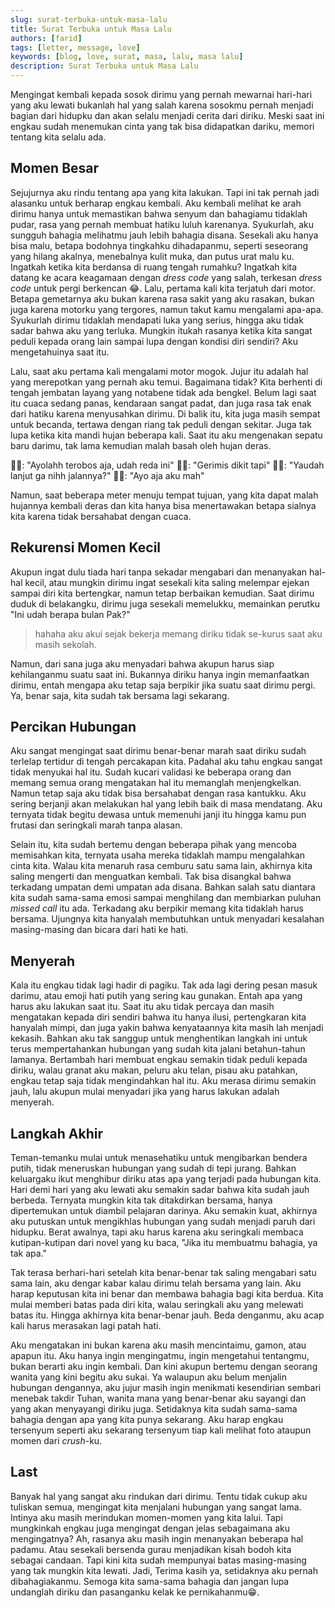```yaml
---
slug: surat-terbuka-untuk-masa-lalu
title: Surat Terbuka untuk Masa Lalu
authors: [farid]
tags: [letter, message, love]
keywords: [blog, love, surat, masa, lalu, masa lalu]
description: Surat Terbuka untuk Masa Lalu
---
```


Mengingat kembali kepada sosok dirimu yang pernah mewarnai hari-hari yang aku lewati bukanlah hal yang salah karena sosokmu pernah
menjadi bagian dari hidupku dan akan selalu menjadi cerita dari diriku. Meski saat ini engkau sudah menemukan cinta yang tak bisa
didapatkan dariku, memori tentang kita selalu ada.

<!--truncate-->

## Momen Besar

Sejujurnya aku rindu tentang apa yang kita lakukan. Tapi ini tak pernah jadi alasanku untuk berharap engkau kembali. Aku kembali melihat
ke arah dirimu hanya untuk memastikan bahwa senyum dan bahagiamu tidaklah pudar, rasa yang pernah membuat hatiku luluh karenanya. Syukurlah,
aku sungguh bahagia melihatmu jauh lebih bahagia disana. Sesekali aku hanya bisa malu, betapa bodohnya tingkahku dihadapanmu, seperti
seseorang yang hilang akalnya, menebalnya kulit muka, dan putus urat malu ku. Ingatkah ketika kita berdansa di ruang tengah rumahku? Ingatkah
kita datang ke acara keagamaan dengan _dress code_ yang salah, terkesan _dress code_ untuk pergi berkencan 😂. Lalu, pertama kali kita
terjatuh dari motor. Betapa gemetarnya aku bukan karena rasa sakit yang aku rasakan, bukan juga karena motorku yang tergores, namun takut
kamu mengalami apa-apa. Syukurlah dirimu tidaklah mendapati luka yang serius, hingga aku tidak sadar bahwa aku yang terluka. Mungkin
itukah rasanya ketika kita sangat peduli kepada orang lain sampai lupa dengan kondisi diri sendiri? Aku mengetahuinya saat itu.

Lalu, saat aku pertama kali mengalami motor mogok. Jujur itu adalah hal yang merepotkan yang pernah aku temui. Bagaimana tidak? Kita berhenti
di tengah jembatan layang yang notabene tidak ada bengkel. Belum lagi saat itu cuaca sedang panas, kendaraan sangat padat, dan juga rasa
tak enak dari hatiku karena menyusahkan dirimu. Di balik itu, kita juga masih sempat untuk becanda, tertawa dengan riang tak peduli dengan
sekitar. Juga tak lupa ketika kita mandi hujan beberapa kali. Saat itu aku mengenakan sepatu baru darimu, tak lama kemudian malah basah oleh
hujan deras.

🧑🏻: "Ayolahh terobos aja, udah reda ini"
👧🏻: "Gerimis dikit tapi"
🧑🏻: "Yaudah lanjut ga nihh jalannya?"
👧🏻: "Ayo aja aku mah"

Namun, saat beberapa meter menuju tempat tujuan, yang kita dapat malah hujannya kembali deras dan kita hanya bisa menertawakan betapa
sialnya kita karena tidak bersahabat dengan cuaca.

## Rekurensi Momen Kecil

Akupun ingat dulu tiada hari tanpa sekadar mengabari dan menanyakan hal-hal kecil, atau mungkin dirimu ingat sesekali kita saling melempar
ejekan sampai diri kita bertengkar, namun tetap berbaikan kemudian. Saat dirimu duduk di belakangku, dirimu juga sesekali memelukku,
memainkan perutku "Ini udah berapa bulan Pak?"

> hahaha aku akui sejak bekerja memang diriku tidak se-kurus saat aku masih sekolah.

Namun, dari sana juga aku menyadari bahwa akupun harus siap kehilanganmu suatu saat ini. Bukannya diriku hanya ingin memanfaatkan dirimu,
entah mengapa aku tetap saja berpikir jika suatu saat dirimu pergi. Ya, benar saja, kita sudah tak bersama lagi sekarang.

## Percikan Hubungan

Aku sangat mengingat saat dirimu benar-benar marah saat diriku sudah terlelap tertidur di tengah percakapan kita. Padahal aku tahu engkau
sangat tidak menyukai hal itu. Sudah kucari validasi ke beberapa orang dan memang semua orang mengatakan hal itu memanglah menjengkelkan.
Namun tetap saja aku tidak bisa bersahabat dengan rasa kantukku. Aku sering berjanji akan melakukan hal yang lebih baik di masa mendatang.
Aku ternyata tidak begitu dewasa untuk memenuhi janji itu hingga kamu pun frutasi dan seringkali marah tanpa alasan.

Selain itu, kita sudah bertemu dengan beberapa pihak yang mencoba memisahkan kita, ternyata usaha mereka tidaklah mampu mengalahkan
cinta kita. Walau kita menaruh rasa cemburu satu sama lain, akhirnya kita saling mengerti dan menguatkan kembali. Tak bisa disangkal bahwa
terkadang umpatan demi umpatan ada disana. Bahkan salah satu diantara kita sudah sama-sama emosi sampai menghilang dan membiarkan puluhan
_missed call_ itu ada. Terkadang aku berpikir memang kita tidaklah harus bersama. Ujungnya kita hanyalah membutuhkan untuk menyadari
kesalahan masing-masing dan bicara dari hati ke hati.

## Menyerah

Kala itu engkau tidak lagi hadir di pagiku. Tak ada lagi dering pesan masuk darimu, atau emoji hati putih yang sering kau gunakan. Entah
apa yang harus aku lakukan saat itu. Saat itu aku tidak percaya dan masih mengatakan kepada diri sendiri bahwa itu hanya ilusi, pertengkaran
kita hanyalah mimpi, dan juga yakin bahwa kenyataannya kita masih lah menjadi kekasih. Bahkan aku tak sanggup untuk menghentikan langkah ini untuk
terus mempertahankan hubungan yang sudah kita jalani betahun-tahun lamanya. Bertambah hari membuat engkau semakin tidak peduli kepada diriku,
walau granat aku makan, peluru aku telan, pisau aku patahkan, engkau tetap saja tidak mengindahkan hal itu. Aku merasa dirimu semakin jauh,
lalu akupun mulai menyadari jika yang harus lakukan adalah menyerah.

## Langkah Akhir

Teman-temanku mulai untuk menasehatiku untuk mengibarkan bendera putih, tidak meneruskan hubungan yang sudah di tepi jurang. Bahkan
keluargaku ikut menghibur diriku atas apa yang terjadi pada hubungan kita. Hari demi hari yang aku lewati aku semakin sadar bahwa kita
sudah jauh berbeda. Ternyata mungkin kita tak ditakdirkan bersama, hanya dipertemukan untuk diambil pelajaran darinya. Aku semakin kuat,
akhirnya aku putuskan untuk mengikhlas hubungan yang sudah menjadi paruh dari hidupku. Berat awalnya, tapi aku harus karena aku seringkali
membaca kutipan-kutipan dari novel yang ku baca, "Jika itu membuatmu bahagia, ya tak apa."

Tak terasa berhari-hari setelah kita benar-benar tak saling mengabari satu sama lain, aku dengar kabar kalau dirimu telah bersama yang lain.
Aku harap keputusan kita ini benar dan membawa bahagia bagi kita berdua. Kita mulai memberi batas pada diri kita, walau seringkali aku
yang melewati batas itu. Hingga akhirnya kita benar-benar jauh. Beda denganmu, aku acap kali harus merasakan lagi patah hati.

Aku mengatakan ini bukan karena aku masih mencintaimu, gamon, atau apapun itu. Aku hanya ingin mengingatmu, ingin mengetahui tentangmu,
bukan berarti aku ingin kembali. Dan kini akupun bertemu dengan seorang wanita yang kini begitu aku sukai. Ya walaupun aku belum menjalin
hubungan dengannya, aku jujur masih ingin menikmati kesendirian sembari menebak takdir Tuhan, wanita mana yang benar-benar aku sayangi dan
yang akan menyayangi diriku juga. Setidaknya kita sudah sama-sama bahagia dengan apa yang kita punya sekarang. Aku harap engkau tersenyum
seperti aku sekarang tersenyum tiap kali melihat foto ataupun momen dari _crush_-ku.

## Last

Banyak hal yang sangat aku rindukan dari dirimu. Tentu tidak cukup aku tuliskan semua, mengingat kita menjalani hubungan yang sangat lama.
Intinya aku masih merindukan momen-momen yang kita lalui. Tapi mungkinkah engkau juga mengingat dengan jelas sebagaimana aku mengingatnya?
Ah, rasanya aku masih ingin menanyakan beberapa hal padamu. Atau sesekali bersenda gurau menjadikan kisah bodoh kita sebagai candaan.
Tapi kini kita sudah mempunyai batas masing-masing yang tak mungkin kita lewati. Jadi, Terima kasih ya, setidaknya aku pernah
dibahagiakanmu. Semoga kita sama-sama bahagia dan jangan lupa undanglah diriku dan pasanganku kelak ke pernikahanmu😁.
